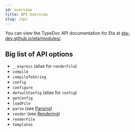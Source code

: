 ```yaml
---
id: overview
title: API Overview
slug: /api
---
```



<Hint type="note">
    
You can view the TypeDoc API documentation for Eta at [eta-dev.github.io/eta/modules/](https://eta-dev.github.io/eta/modules/_index_.html).


</Hint>


## Big list of API options

- `__express` (alias for `renderFile`)
- `compile`
- `compileToString`
- `config`
- `configure`
- `defaultConfig` (alias for `config`)
- `getConfig`
- `loadFile`
- `parse` (see [Parsing](api/parsing))
- `render` (see [Rendering](api/rendering))
- `renderFile`
- `templates`

